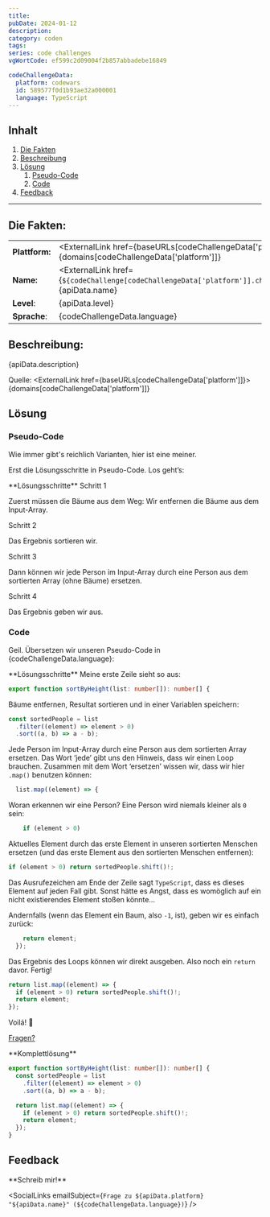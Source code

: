 ```yaml
---
title:
pubDate: 2024-01-12
description:
category: coden
tags:
series: code challenges
vgWortCode: ef599c2d09004f2b857abbadebe16849

codeChallengeData:
  platform: codewars
  id: 589577f0d1b93ae32a000001
  language: TypeScript
---
```


## Inhalt

1. [Die Fakten](#)
1. [Beschreibung](#)
1. [Lösung](#)
   1. [Pseudo-Code](#)
   1. [Code](#)
1. [Feedback](#)

---

## Die Fakten:

|                |                                                                                                                                            |
| -------------- | ------------------------------------------------------------------------------------------------------------------------------------------ |
| **Plattform:** | <ExternalLink href={baseURLs[codeChallengeData['platform']]}>{domains[codeChallengeData['platform']]}</ExternalLink>                       |
| **Name:**      | <ExternalLink href={`${codeChallenge[codeChallengeData['platform']].challenge.url}/${codeChallengeData.id}`}>{apiData.name}</ExternalLink> |
| **Level**:     | {apiData.level}                                                                                                                            |
| **Sprache**:   | {codeChallengeData.language}                                                                                                               |

## Beschreibung:

<FetchedMarkdown>{apiData.description}</FetchedMarkdown>

Quelle: <ExternalLink href={baseURLs[codeChallengeData['platform']]}>{domains[codeChallengeData['platform']]}</ExternalLink>

## Lösung

### Pseudo-Code

Wie immer gibt's reichlich Varianten, hier ist eine meiner.

Erst die Lösungsschritte in Pseudo-Code. Los geht’s:

<Accordion>
**Lösungsschritte**

<Accordion>
Schritt 1

Zuerst müssen die Bäume aus dem Weg: Wir entfernen die Bäume aus dem Input-Array.

</Accordion>
<Accordion>
Schritt 2

Das Ergebnis sortieren wir.

</Accordion>
<Accordion>
Schritt 3

Dann können wir jede Person im Input-Array durch eine Person aus dem sortierten Array (ohne Bäume) ersetzen.

</Accordion>
<Accordion>
Schritt 4

Das Ergebnis geben wir aus.

</Accordion>
</Accordion>

### Code

Geil. Übersetzen wir unseren Pseudo-Code in {codeChallengeData.language}:

<Accordion>
**Lösungsschritte**

<Accordion>
Meine erste Zeile sieht so aus:

```ts
export function sortByHeight(list: number[]): number[] {
```

</Accordion>
<Accordion>

Bäume entfernen, Resultat sortieren und in einer Variablen speichern:

```ts
const sortedPeople = list
  .filter((element) => element > 0)
  .sort((a, b) => a - b);
```

</Accordion>
<Accordion>

Jede Person im Input-Array durch eine Person aus dem sortierten Array ersetzen.
Das Wort ‘jede’ gibt uns den Hinweis, dass wir einen Loop brauchen.
Zusammen mit dem Wort ‘ersetzen’ wissen wir, dass wir hier <ExternalLink href={docs.array.map}>`.map()`</ExternalLink> benutzen können:

```ts
  list.map((element) => {
```

</Accordion>
<Accordion>

Woran erkennen wir eine Person? Eine Person wird niemals kleiner als `0` sein:

```ts
    if (element > 0)
```

</Accordion>
<Accordion>

Aktuelles Element durch das erste Element in unseren sortierten Menschen ersetzen (und das erste Element aus den sortierten Menschen entfernen):

```ts
if (element > 0) return sortedPeople.shift()!;
```

Das Ausrufezeichen am Ende der Zeile sagt `TypeScript`, dass es dieses Element auf jeden Fall gibt. Sonst hätte es Angst, dass es womöglich auf ein nicht existierendes Element stoßen könnte...

</Accordion>
<Accordion>

Andernfalls (wenn das Element ein Baum, also `-1`, ist), geben wir es einfach zurück:

```ts
    return element;
  });
```

</Accordion>
<Accordion>

Das Ergebnis des Loops können wir direkt ausgeben. Also noch ein `return` davor. Fertig!

```ts
return list.map((element) => {
  if (element > 0) return sortedPeople.shift()!;
  return element;
});
```

</Accordion>
<Accordion>

Voilá! 💪

[Fragen?](#feedback)

</Accordion>
</Accordion>

<Accordion>
**Komplettlösung**

```ts
export function sortByHeight(list: number[]): number[] {
  const sortedPeople = list
    .filter((element) => element > 0)
    .sort((a, b) => a - b);

  return list.map((element) => {
    if (element > 0) return sortedPeople.shift()!;
    return element;
  });
}
```

</Accordion>

## Feedback

<Accordion>
**Schreib mir!**

<SocialLinks
  emailSubject={`Frage zu ${apiData.platform} "${apiData.name}" (${codeChallengeData.language})`}
/>

</Accordion>
